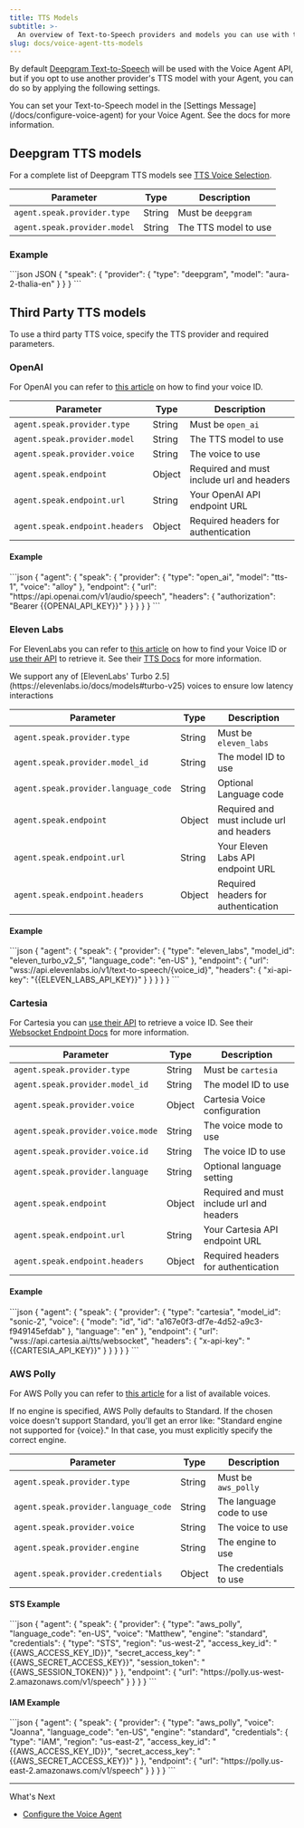```yaml
---
title: TTS Models
subtitle: >-
  An overview of Text-to-Speech providers and models you can use with the Voice Agent API.
slug: docs/voice-agent-tts-models
---
```


By default [Deepgram Text-to-Speech](/docs/tts-models) will be used with the Voice Agent API, but if you opt to use another provider's TTS model with your Agent, you can do so by applying the following settings.

<Info>
  You can set your Text-to-Speech model in the [Settings Message](/docs/configure-voice-agent) for your Voice Agent. See the docs for more information.
</Info>

## Deepgram TTS models

For a complete list of Deepgram TTS models see [TTS Voice Selection](/docs/tts-models).

| Parameter | Type | Description |
|-----------|------|-------------|
| `agent.speak.provider.type` | String | Must be `deepgram` |
| `agent.speak.provider.model` | String | The TTS model to use |

### Example

<CodeGroup>
  ```json JSON
  {
    "speak": {
      "provider": {
        "type": "deepgram",
        "model": "aura-2-thalia-en"
      }
    }
  }
  ```
</CodeGroup>

## Third Party TTS models

To use a third party TTS voice, specify the TTS provider and required parameters.

### OpenAI

For OpenAI you can refer to [this article](https://platform.openai.com/docs/guides/text-to-speech/voices) on how to find your voice ID.

| Parameter | Type | Description |
|-----------|------|-------------|
| `agent.speak.provider.type` | String | Must be `open_ai` |
| `agent.speak.provider.model` | String | The TTS model to use |
| `agent.speak.provider.voice` | String | The voice to use |
| `agent.speak.endpoint` | Object | Required and must include url and headers |
| `agent.speak.endpoint.url` | String | Your OpenAI API endpoint URL |
| `agent.speak.endpoint.headers` | Object | Required headers for authentication |

#### Example

<CodeGroup>
```json
{
  "agent": {
    "speak": {
      "provider": {
        "type": "open_ai",
        "model": "tts-1",
        "voice": "alloy"
      },
      "endpoint": {
        "url": "https://api.openai.com/v1/audio/speech",
        "headers": {
          "authorization": "Bearer {{OPENAI_API_KEY}}"
        }
      }
    }
  }
}
```
</CodeGroup>

### Eleven Labs

For ElevenLabs you can refer to [this article](https://help.elevenlabs.io/hc/en-us/articles/14599760033937-How-do-I-find-my-voices-ID-of-my-voices-via-the-website-and-through-the-API) on how to find your Voice ID or [use their API](https://elevenlabs.io/docs/api-reference/voices/search) to retrieve it. See their [TTS Docs](https://elevenlabs.io/docs/api-reference/text-to-speech/v-1-text-to-speech-voice-id-stream-input) for more information.

<Info>
We support any of [ElevenLabs' Turbo 2.5](https://elevenlabs.io/docs/models#turbo-v25) voices to ensure low latency interactions
</Info>

| Parameter | Type | Description |
|-----------|------|-------------|
| `agent.speak.provider.type` | String | Must be `eleven_labs` |
| `agent.speak.provider.model_id` | String | The model ID to use |
| `agent.speak.provider.language_code` | String | Optional Language code |
| `agent.speak.endpoint` | Object | Required and must include url and headers |
| `agent.speak.endpoint.url` | String | Your Eleven Labs API endpoint URL |
| `agent.speak.endpoint.headers` | Object | Required headers for authentication |

#### Example

<CodeGroup>
```json
{
  "agent": {
    "speak": {
      "provider": {
        "type": "eleven_labs",
        "model_id": "eleven_turbo_v2_5",
        "language_code": "en-US"
      },
      "endpoint": {
        "url": "wss://api.elevenlabs.io/v1/text-to-speech/{voice_id}",
        "headers": {
          "xi-api-key": "{{ELEVEN_LABS_API_KEY}}"
        }
      }
    }
  }
}
```
</CodeGroup>

### Cartesia

For Cartesia you can [use their API](https://docs.cartesia.ai/api-reference/voices/list) to retrieve a voice ID. See their [Websocket Endpoint Docs](https://docs.cartesia.ai/api-reference/tts/tts) for more information.

| Parameter | Type | Description |
|-----------|------|-------------|
| `agent.speak.provider.type` | String | Must be `cartesia` |
| `agent.speak.provider.model_id` | String | The model ID to use |
| `agent.speak.provider.voice` | Object | Cartesia Voice configuration |
| `agent.speak.provider.voice.mode` | String | The voice mode to use |
| `agent.speak.provider.voice.id` | String | The voice ID to use |
| `agent.speak.provider.language` | String | Optional language setting |
| `agent.speak.endpoint` | Object | Required and must include url and headers |
| `agent.speak.endpoint.url` | String | Your Cartesia API endpoint URL |
| `agent.speak.endpoint.headers` | Object | Required headers for authentication |

#### Example

<CodeGroup>
```json
{
  "agent": {
    "speak": {
    "provider": {
      "type": "cartesia",
      "model_id": "sonic-2",
      "voice": {
        "mode": "id",
        "id": "a167e0f3-df7e-4d52-a9c3-f949145efdab"
	    },
      "language": "en"
    },
    "endpoint": {
      "url": "wss://api.cartesia.ai/tts/websocket",
      "headers": {
        "x-api-key": "{{CARTESIA_API_KEY}}"
        }
      }
    }
  }
}
```
</CodeGroup>

### AWS Polly

For AWS Polly you can refer to [this article](https://docs.aws.amazon.com/polly/latest/dg/available-voices.html) for a list of available voices.

<Warning>
  If no engine is specified, AWS Polly defaults to Standard. If the chosen voice doesn't support Standard, you'll get an error like: "Standard engine not supported for {voice}." In that case, you must explicitly specify the correct engine.
</Warning>

| Parameter | Type | Description |
|-----------|------|-------------|
| `agent.speak.provider.type` | String | Must be `aws_polly` |
| `agent.speak.provider.language_code` | String | The language code to use |
| `agent.speak.provider.voice` | String | The voice to use |
| `agent.speak.provider.engine` | String | The engine to use |
| `agent.speak.provider.credentials` | Object | The credentials to use |

#### STS Example
<CodeGroup>
```json
{
  "agent": {
    "speak": {
      "provider": {
        "type": "aws_polly",
        "language_code": "en-US",
        "voice": "Matthew",
        "engine": "standard",
        "credentials": {
          "type": "STS",
          "region": "us-west-2",
          "access_key_id": "{{AWS_ACCESS_KEY_ID}}",
          "secret_access_key": "{{AWS_SECRET_ACCESS_KEY}}",
          "session_token": "{{AWS_SESSION_TOKEN}}"
        }
      },
      "endpoint": {
        "url": "https://polly.us-west-2.amazonaws.com/v1/speech"
      }
    }
  }
}
```
</CodeGroup>

#### IAM Example

<CodeGroup>
```json
{
  "agent": {
    "speak": {
      "provider": {
        "type": "aws_polly",
        "voice": "Joanna",
        "language_code": "en-US",
        "engine": "standard",
        "credentials": {
          "type": "IAM",
          "region": "us-east-2",
          "access_key_id": "{{AWS_ACCESS_KEY_ID}}",
          "secret_access_key": "{{AWS_SECRET_ACCESS_KEY}}"
        }
      },
      "endpoint": {
        "url": "https://polly.us-east-2.amazonaws.com/v1/speech"
      }
    }
  }
}
```
</CodeGroup>

***

What's Next

* [Configure the Voice Agent](/docs/configure-voice-agent)
